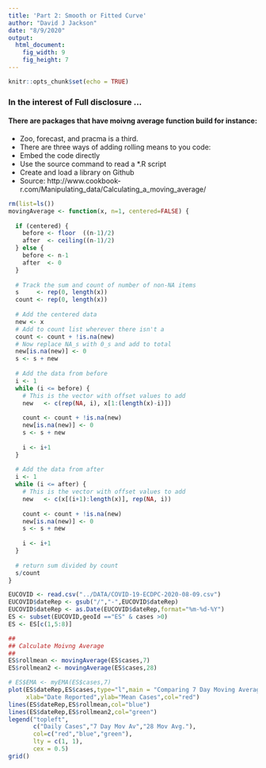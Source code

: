 ```yaml
---
title: 'Part 2: Smooth or Fitted Curve'
author: "David J Jackson"
date: "8/9/2020"
output: 
  html_document: 
    fig_width: 9
    fig_height: 7
---
```


```r
knitr::opts_chunk$set(echo = TRUE)
```

### In the interest of Full disclosure ...
#### There are packages that have moivng average function build for instance:

* Zoo, forecast, and pracma is a third.
* There are three ways of adding rolling means to you code:
* Embed the code directly
* Use the source command to read a *.R script
* Create and load a  library on Github
* Source: http://www.cookbook-r.com/Manipulating_data/Calculating_a_moving_average/


```r
rm(list=ls())
movingAverage <- function(x, n=1, centered=FALSE) {
  
  if (centered) {
    before <- floor  ((n-1)/2)
    after  <- ceiling((n-1)/2)
  } else {
    before <- n-1
    after  <- 0
  }
  
  # Track the sum and count of number of non-NA items
  s     <- rep(0, length(x))
  count <- rep(0, length(x))
  
  # Add the centered data 
  new <- x
  # Add to count list wherever there isn't a 
  count <- count + !is.na(new)
  # Now replace NA_s with 0_s and add to total
  new[is.na(new)] <- 0
  s <- s + new
  
  # Add the data from before
  i <- 1
  while (i <= before) {
    # This is the vector with offset values to add
    new   <- c(rep(NA, i), x[1:(length(x)-i)])
    
    count <- count + !is.na(new)
    new[is.na(new)] <- 0
    s <- s + new
    
    i <- i+1
  }
  
  # Add the data from after
  i <- 1
  while (i <= after) {
    # This is the vector with offset values to add
    new   <- c(x[(i+1):length(x)], rep(NA, i))
    
    count <- count + !is.na(new)
    new[is.na(new)] <- 0
    s <- s + new
    
    i <- i+1
  }
  
  # return sum divided by count
  s/count
}
```

```r

EUCOVID <- read.csv("../DATA/COVID-19-ECDPC-2020-08-09.csv")
EUCOVID$dateRep <- gsub("/","-",EUCOVID$dateRep)
EUCOVID$dateRep <- as.Date(EUCOVID$dateRep,format="%m-%d-%Y")
ES <- subset(EUCOVID,geoId =="ES" & cases >0)
ES <- ES[c(1,5:8)]
```
```r
## 
## Calculate Moivng Average
##
ES$rollmean <- movingAverage(ES$cases,7)
ES$rollmean2 <- movingAverage(ES$cases,28)
```
```r
# ES$EMA <- myEMA(ES$cases,7)
plot(ES$dateRep,ES$cases,type="l",main = "Comparing 7 Day Moving Average \n to 28 Day Moving Average",
     xlab="Date Reported",ylab="Mean Cases",col="red")
lines(ES$dateRep,ES$rollmean,col="blue")
lines(ES$dateRep,ES$rollmean2,col="green")
legend("topleft",
       c("Daily Cases","7 Day Mov Av","28 Mov Avg."),
       col=c("red","blue","green"),
       lty = c(1, 1),
       cex = 0.5)
grid()
```

